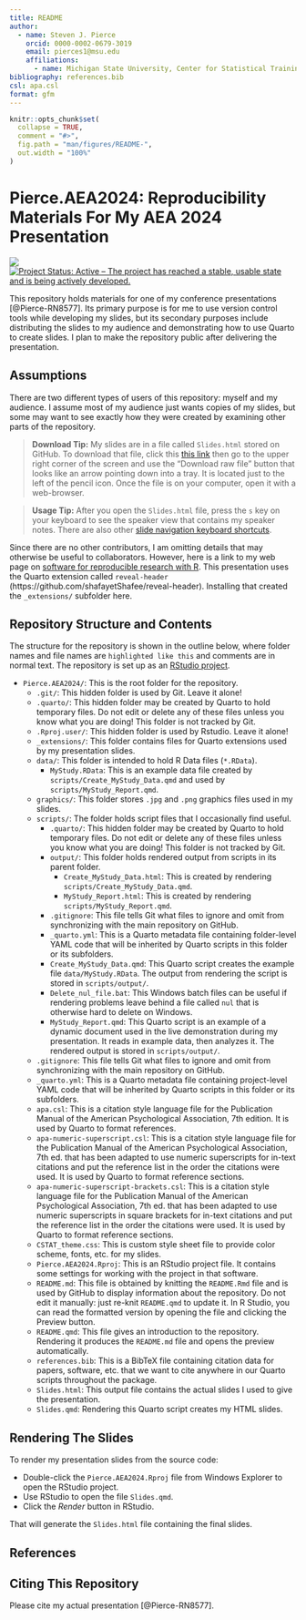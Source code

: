 ```yaml
---
title: README
author: 
  - name: Steven J. Pierce
    orcid: 0000-0002-0679-3019
    email: pierces1@msu.edu
    affiliations: 
      - name: Michigan State University, Center for Statistical Training and Consulting
bibliography: references.bib
csl: apa.csl
format: gfm
---
```


<!-- README.md is generated from README.Rmd. Please edit that file -->

```r
knitr::opts_chunk$set(
  collapse = TRUE,
  comment = "#>",
  fig.path = "man/figures/README-",
  out.width = "100%"
)
```

# Pierce.AEA2024: Reproducibility Materials For My AEA 2024 Presentation

<!-- badges: start -->
[![](https://img.shields.io/badge/lifecycle-stable-brightgreen.svg)](https://lifecycle.r-lib.org/articles/stages.html#stable)
[![Project Status: Active – The project has reached a stable, usable state and is being actively developed.](https://www.repostatus.org/badges/latest/active.svg)](https://www.repostatus.org/#active)
<!-- badges: end -->

This repository holds materials for one of my conference presentations 
[@Pierce-RN8577]. Its primary purpose is for me to use version control tools 
while developing my slides, but its secondary purposes include distributing the 
slides to my audience and demonstrating how to use Quarto to create slides. I 
plan to make the repository public after delivering the presentation.

## Assumptions
There are two different types of users of this repository: myself and my
audience. I assume most of my audience just wants copies of my slides, but some
may want to see exactly how they were created by examining other parts of the
repository.

> **Download Tip:** My slides are in a file called `Slides.html` stored on 
> GitHub. To download that file, click this 
> [this link](https://github.com/sjpierce/Pierce.AEA2024/blob/main/Slides.html) 
> then go to the upper right corner of the screen and use the "Download raw 
> file" button that looks like an arrow pointing down into a tray. It is located 
> just to the left of the pencil icon. Once the file is on your computer, open 
> it with a web-browser. 

> **Usage Tip:** After you open the `Slides.html` file, press the `s` key on 
> your keyboard to see the speaker view that contains my speaker notes. There 
> are also other 
> [slide navigation keyboard shortcuts](https://quarto.org/docs/presentations/revealjs/presenting.html). 

Since there are no other contributors, I am omitting details that may
otherwise be useful to collaborators. However, here is a link to my web page on
[software for reproducible research with R](https://sjpierce.github.io/rr_software.html). 
This presentation uses the Quarto extension called `reveal-header` 
(https://github.com/shafayetShafee/reveal-header). Installing that created the 
`_extensions/` subfolder here.  

## Repository Structure and Contents
The structure for the repository is shown in the outline below, where folder names 
and file names are `highlighted like this` and comments are in normal text.
The repository is set up as an 
[RStudio project](https://support.rstudio.com/hc/en-us/articles/200526207-Using-RStudio-Projects). 

* `Pierce.AEA2024/`: This is the root folder for the repository.
    * `.git/`: This hidden folder is used by Git. Leave it alone!
    * `.quarto/`: This hidden folder may be created by Quarto to hold temporary 
      files. Do not edit or delete any of these files unless you know what you 
      are doing! This folder is not tracked by Git.
    * `.Rproj.user/`: This hidden folder is used by Rstudio. Leave it alone!
    * `_extensions/`: This folder contains files for Quarto extensions used by 
      my presentation slides. 
    * `data/`: This folder is intended to hold R Data files (`*.RData`). 
        * `MyStudy.RData`: This is an example data file created by 
          `scripts/Create_MyStudy_Data.qmd` and used by 
          `scripts/MyStudy_Report.qmd`. 
    * `graphics/`: This folder stores `.jpg` and `.png` graphics files used in 
      my slides. 
    * `scripts/`: The folder holds script files that I occasionally find useful. 
        * `.quarto/`: This hidden folder may be created by Quarto to hold 
          temporary files. Do not edit or delete any of these files unless you 
          know what you are doing! This folder is not tracked by Git.
        * `output/`: This folder holds rendered output from scripts in its 
          parent folder. 
            * `Create_MyStudy_Data.html`: This is created by rendering 
              `scripts/Create_MyStudy_Data.qmd`. 
            * `MyStudy_Report.html`: This is created by rendering 
              `scripts/MyStudy_Report.qmd`.
        * `.gitignore`: This file tells Git what files to ignore and omit from 
          synchronizing with the main repository on GitHub.
        * `_quarto.yml`: This is a Quarto metadata file containing folder-level 
          YAML code that will be inherited by Quarto scripts in this folder or 
          its subfolders. 
        * `Create_MyStudy_Data.qmd`: This Quarto script creates the example file 
          `data/MyStudy.RData`. The output from rendering the script is stored 
          in `scripts/output/`. 
        * `Delete_nul_file.bat`: This Windows batch files can be useful if 
          rendering problems leave behind a file called `nul` that is otherwise 
          hard to delete on Windows.
        * `MyStudy_Report.qmd`: This Quarto script is an example of a dynamic
          document used in the live demonstration during my presentation. It 
          reads in example data, then analyzes it. The rendered output is 
          stored in `scripts/output/`. 
    * `.gitignore`: This file tells Git what files to ignore and omit from 
      synchronizing with the main repository on GitHub.
    * `_quarto.yml`: This is a Quarto metadata file containing project-level 
      YAML code that will be inherited by Quarto scripts in this folder or its 
      subfolders.  
    * `apa.csl`: This is a citation style language file for the Publication 
      Manual of the American Psychological Association, 7th edition. It is used
      by Quarto to format references.
    * `apa-numeric-superscript.csl`: This is a citation style language file 
      for the Publication Manual of the American Psychological Association, 
      7th ed. that has been adapted to use numeric superscripts for in-text 
      citations and put the reference list in the order the citations were 
      used. It is used by Quarto to format reference sections. 
    * `apa-numeric-superscript-brackets.csl`: This is a citation style 
      language file for the Publication Manual of the American Psychological 
      Association, 7th ed. that has been adapted to use numeric superscripts
      in square brackets for in-text citations and put the reference list in 
      the order the citations were used. It is used by Quarto to format 
      reference sections. 
    * `CSTAT_theme.css`: This is custom style sheet file to provide color
      scheme, fonts, etc. for my slides. 
    * `Pierce.AEA2024.Rproj`: This is an RStudio project file. It contains some 
      settings for working with the project in that software. 
    * `README.md`: This file is obtained by knitting the `README.Rmd` file and 
      is used by GitHub to display information about the repository. Do not edit 
      it manually: just re-knit `README.qmd` to update it. In R Studio, you can 
      read the formatted version by opening the file and clicking the Preview 
      button.
    * `README.qmd`: This file gives an introduction to the repository. Rendering
      it produces the `README.md` file and opens the preview automatically. 
    * `references.bib`: This is a BibTeX file containing citation data for 
      papers, software, etc. that we want to cite anywhere in our Quarto 
      scripts throughout the package. 
    * `Slides.html`: This output file contains the actual slides I used to give 
      the presentation. 
    * `Slides.qmd`: Rendering this Quarto script creates my HTML slides. 

## Rendering The Slides
To render my presentation slides from the source code:

* Double-click the `Pierce.AEA2024.Rproj` file from Windows Explorer to open the 
  RStudio project.
* Use RStudio to open the file `Slides.qmd`.
* Click the *Render* button in RStudio. 

That will generate the `Slides.html` file containing the final slides. 

## References
::: {#refs}
:::

## Citing This Repository
Please cite my actual presentation [@Pierce-RN8577]. 
